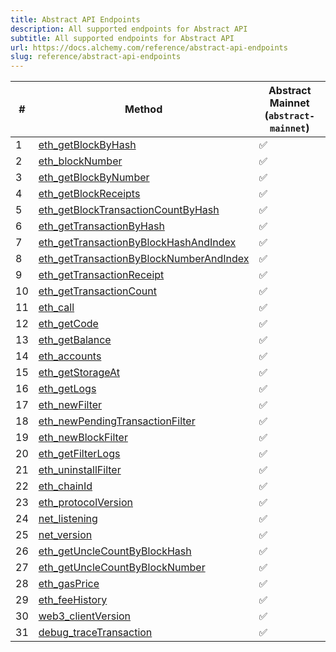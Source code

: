 ```yaml
---
title: Abstract API Endpoints
description: All supported endpoints for Abstract API
subtitle: All supported endpoints for Abstract API
url: https://docs.alchemy.com/reference/abstract-api-endpoints
slug: reference/abstract-api-endpoints
---
```


| #  | Method                                                                                         | **Abstract Mainnet (`abstract-mainnet`)** |
| -- | ---------------------------------------------------------------------------------------------- | ----------------------------------------- |
| 1  | [eth\_getBlockByHash](/reference/eth-getblockbyhash)                                           | ✅                                         |
| 2  | [eth\_blockNumber](/reference/eth-blocknumber)                                                 | ✅                                         |
| 3  | [eth\_getBlockByNumber](/reference/eth-getblockbynumber)                                       | ✅                                         |
| 4  | [eth\_getBlockReceipts](/reference/eth-getblockreceipts)                                       | ✅                                         |
| 5  | [eth\_getBlockTransactionCountByHash](/reference/eth-getblocktransactioncountbyhash)           | ✅                                         |
| 6  | [eth\_getTransactionByHash](/reference/eth-gettransactionbyhash)                               | ✅                                         |
| 7  | [eth\_getTransactionByBlockHashAndIndex](/reference/eth-gettransactionbyblockhashandindex)     | ✅                                         |
| 8  | [eth\_getTransactionByBlockNumberAndIndex](/reference/eth-gettransactionbyblocknumberandindex) | ✅                                         |
| 9  | [eth\_getTransactionReceipt](/reference/eth-gettransactionreceipt)                             | ✅                                         |
| 10 | [eth\_getTransactionCount](/reference/eth-gettransactioncount)                                 | ✅                                         |
| 11 | [eth\_call](/reference/eth-call)                                                               | ✅                                         |
| 12 | [eth\_getCode](/reference/eth-getcode)                                                         | ✅                                         |
| 13 | [eth\_getBalance](/reference/eth-getbalance)                                                   | ✅                                         |
| 14 | [eth\_accounts](/reference/eth-accounts)                                                       | ✅                                         |
| 15 | [eth\_getStorageAt](/reference/eth-getstorageat)                                               | ✅                                         |
| 16 | [eth\_getLogs](/reference/eth-getlogs)                                                         | ✅                                         |
| 17 | [eth\_newFilter](/reference/eth-newfilter)                                                     | ✅                                         |
| 18 | [eth\_newPendingTransactionFilter](/reference/eth-newpendingtransactionfilter)                 | ✅                                         |
| 19 | [eth\_newBlockFilter](/reference/eth-newblockfilter)                                           | ✅                                         |
| 20 | [eth\_getFilterLogs](/reference/eth-getfilterlogs)                                             | ✅                                         |
| 21 | [eth\_uninstallFilter](/reference/eth-uninstallfilter)                                         | ✅                                         |
| 22 | [eth\_chainId](/reference/eth-chainid)                                                         | ✅                                         |
| 23 | [eth\_protocolVersion](/reference/eth-protocolversion)                                         | ✅                                         |
| 24 | [net\_listening](/reference/net-listening)                                                     | ✅                                         |
| 25 | [net\_version](/reference/net-version)                                                         | ✅                                         |
| 26 | [eth\_getUncleCountByBlockHash](/reference/eth-getunclecountbyblockhash)                       | ✅                                         |
| 27 | [eth\_getUncleCountByBlockNumber](/reference/eth-getunclecountbyblocknumber)                   | ✅                                         |
| 28 | [eth\_gasPrice](/reference/eth-gasprice)                                                       | ✅                                         |
| 29 | [eth\_feeHistory](/reference/eth-feehistory)                                                   | ✅                                         |
| 30 | [web3\_clientVersion](/reference/web3-clientversion)                                           | ✅                                         |
| 31 | [debug\_traceTransaction](/reference/debug-tracetransaction)                                   | ✅                                         |

